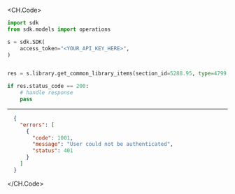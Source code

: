 
<CH.Code>
```python GetCommonLibraryItems.py
import sdk
from sdk.models import operations

s = sdk.SDK(
    access_token="<YOUR_API_KEY_HERE>",
)


res = s.library.get_common_library_items(section_id=5288.95, type=4799.77, filter_='string')

if res.status_code == 200:
    # handle response
    pass
```
---

```json Example Response
  {
    "errors": [
      {
        "code": 1001,
        "message": "User could not be authenticated",
        "status": 401
      }
    ]
  }
```
</CH.Code>
